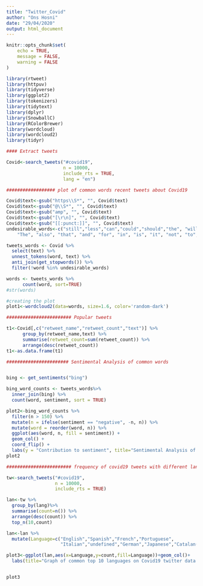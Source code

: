 ---
title: "Twitter_Covid"
author: "Ons Hosni"
date: "29/04/2020"
output: html_document
---

```{r setup, include=FALSE}
knitr::opts_chunk$set(
	echo = TRUE,
	message = FALSE,
	warning = FALSE
)
```



```{r}
library(rtweet)
library(httpuv)
library(tidyverse)
library(ggplot2)
library(tokenizers)
library(tidytext)
library(dplyr)
library(SnowballC)
library(RColorBrewer)
library(wordcloud)
library(wordcloud2)
library(tidyr)
```


```{r }
#### Extract tweets  

Covid<-search_tweets("#covid19", 
                     n = 10000, 
                     include_rts = TRUE, 
                     lang = "en")
```

```{r}
################## plot of common words recent tweets about Covid19

Covid$text<-gsub("https\\S*", "", Covid$text) 
Covid$text<-gsub("@\\S*", "", Covid$text) 
Covid$text<-gsub("amp", "", Covid$text) 
Covid$text<-gsub("[\r\n]", "", Covid$text)
Covid$text<-gsub("[[:punct:]]", "", Covid$text)
undesirable_words<-c("still","less","can","could","should","the", "will", 
    "The", "also", "that", "and", "for", "in", "is", "it", "not", "to","get","am","are","of","from")

tweets_words <- Covid %>%
  select(text) %>%
  unnest_tokens(word, text) %>%
  anti_join(get_stopwords()) %>%
  filter(!word %in% undesirable_words)

words <- tweets_words %>% 
      count(word, sort=TRUE)
#str(words)
```

```{r}
#creating the plot
plot1<-wordcloud2(data=words, size=1.6, color='random-dark')

######################## Popular tweets

t1<-Covid[,c("retweet_name","retweet_count","text")] %>%
      group_by(retweet_name,text) %>%
      summarise(retweet_count=sum(retweet_count)) %>%
      arrange(desc(retweet_count))
t1<-as.data.frame(t1)
```

```{r}
####################### Sentimental Analysis of common words 


bing <- get_sentiments("bing")

bing_word_counts <- tweets_words%>%
  inner_join(bing) %>%
  count(word, sentiment, sort = TRUE)

plot2<-bing_word_counts %>%
  filter(n > 150) %>%
  mutate(n = ifelse(sentiment == "negative", -n, n)) %>%
  mutate(word = reorder(word, n)) %>%
  ggplot(aes(word, n, fill = sentiment)) +
  geom_col() +
  coord_flip() +
  labs(y = "Contribution to sentiment", title="Sentimental Analysis of common words")
plot2
```

```{r, fig.height=7, fig.width=16}

######################## frequency of covid19 tweets with different languages

tw<-search_tweets("#covid19", 
                  n = 10000, 
                  include_rts = TRUE)

lan<-tw %>%
  group_by(lang)%>%
  summarise(count=n()) %>%
  arrange(desc(count)) %>%
  top_n(10,count)

lan<-lan %>%
  mutate(Language=c("English","Spanish","French","Portuguese",
                    "Italian","undefined","German","Japanese","Catalan(Spain)","Arabic"))

plot3<-ggplot(lan,aes(x=Language,y=count,fill=Language))+geom_col()+
  labs(title="Graph of common top 10 languages on Covid19 twitter data ")


plot3
```


